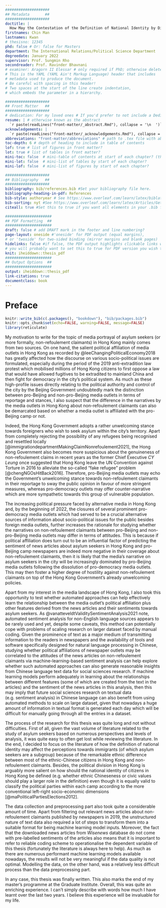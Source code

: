 ```yaml
---
####################
## Metadata       ##
####################
doctitle: |
  How May the Contestation of the Definition of National Identity by Different Political Camps Relate to their Perceptions of Asylum Seekers? Using XGBoost to Explore the Case of Hong Kong
firstnames: Chin Man
lastnames: Kwan
# thesisno: 12345
phd: false # Or: false for Masters
department: The International Relations/Political Science Department
degreedate: January 2022
supervisor: Prof. Sungmin Rho
secondreader: Prof. Ravinder Bhavnani
# examiner: Aragorn II Elessar # only required if PhD; otherwise delete or comment out
# This is the YAML (YAML Ain't Markup Language) header that includes 
# metadata used to produce the document. 
# Be careful with spacing in this header!
# Two spaces at the start of the line create indentation,
# which embeds the parameter in a hierarchy.

####################
## Front Matter   ##
####################
# dedication: For my loved ones # If you'd prefer to not include a Dedication, for example, simply delete the section entirely, or silence them (add # before each line). 
resume: | # otherwise known as the abstract
  `r paste(readLines("front-matter/_abstract.Rmd"), collapse = '\n  ')`
acknowledgements: |
  `r paste(readLines("front-matter/_acknowledgements.Rmd"), collapse = '\n  ')`
abbreviations: "front-matter/abbreviations" # path to .tex file with abbreviations
toc-depth: 6 # depth of heading to include in table of contents
lof: true # list of figures in front matter?
lot: true # list of tables in front matter?
mini-toc: false  # mini-table of contents at start of each chapter? (this just prepares it; you must also add \minitoc after the chapter titles)
mini-lot: false  # mini-list of tables by start of each chapter?
mini-lof: false  # mini-list of figures by start of each chapter?

####################
## Bibliography   ##
####################
bibliography: bib/references.bib #Set your bibliography file here.
bibliography-heading-in-pdf: References
bib-style: authoryear # See https://www.overleaf.com/learn/latex/biblatex_citation_styles for a list of the commonly used built-in citations styles of biblatex.
bib-sorting: nyt #See https://www.overleaf.com/learn/latex/Articles/Getting_started_with_BibLaTeX for different bibliography sorting options.
citeall: true #Set this to true if you want all elements in your .bib file to appear in your bibliography (i.e. all R-packages you used).

#####################
## PDF Formatting  ##
#####################
draft: false # add DRAFT mark in the footer and line numbering?
page-layout: oneside #'oneside' for PDF output (equal margins), 
# or 'twoside' for two-sided binding (mirror margins and blank pages) 
hidelinks: false #if false, the PDF output highlights clickable links with a colored border 
# you will probably want to set this to true for PDF version you wish to physically print
knit: iheiddown::thesis_pdf
#####################
## Output Options  ##
#####################
output: iheiddown::thesis_pdf
link-citations: true
documentclass: book
---
```


# Preface {.unnumbered}

```{=html}
<!-- 
The {.unnumbered} option here means that the introduction will be 
"Chapter 0." You can also use {-} for no numbers on chapters.
-->
```
<!-- This chunk creates automatically a .bib file to cite the loaded packages in the bibliography. Do not forget to set "citeall" to true in the bibliography section of the YAML header if you want all packages to be cited even if you did not mention them in the body of the text.-->

```r
knitr::write_bib(c(.packages(), "bookdown"), "bib/packages.bib")
knitr::opts_chunk$set(echo=FALSE, warning=FALSE, message=FALSE)
library(reticulate)
```

My motivation to write for the topic of media portrayal of asylum seekers (or more formally, non-refoulement claimants) in Hong Kong mainly comes from two sources. On one hand, the salient political affiliation of media outlets in Hong Kong as recorded by @leeChangingPoliticalEconomy2018 has greatly affected how the discourse on various socio-political issues are formulated, especially during the period of the 2019 anti-extradition law protest which mobilised millions of Hong Kong citizens to first oppose a law that would have allowed fugitives to be extradited to mainland China and then fight for democracy in the city's political system. As much as these high-profile issues directly relating to the political authority and control of the city by the Beijing Government undoubtedly mark the distinction between pro-Beijing and non-pro-Beijing media outlets in terms of reportage and stances, I also suspect that the difference in the narratives by the media outlets in Hong Kong about non-refoulement claimants can also be demarcated based on whether a media outlet is affiliated with the pro-Beijing camp or not.

Indeed, the Hong Kong Government adopts a rather unwelcoming stance towards foreigners who wish to seek asylum within the city's territory. Apart from completely rejecting the possibility of any refugees being recognised and resettled locally [@immigrationdepartmentMakingClaimNonrefoulement2021], the Hong Kong Government also becomes more suspicious about the genuineness of non-refoulement claims in recent years as the former Chief Executive *CY Leung* once suggested that Hong Kong leave the UN Convention against Torture in 2016 to alleviate the so-called "fake refugee" problem [@chengNGOsHitBack2016]. Therefore, pro-Beijing media outlets may echo the Government's unwelcoming stance towards non-refoulement claimants in their reportage to sway the public opinion in favour of more stringent measures, whereas pro-democracy outlets may offer counter-narrative which are more sympathetic towards this group of vulnerable population.

The increasing political pressure faced by alternative media in Hong Kong and, by the beginning of 2022, the closures of several prominent pro-democracy media outlets which had served to be a crucial alternative sources of information about socio-political issues for the public besides foreign media outlets, further increases the rationale for studying whether the narratives on non-refoulement claimants between pro-Beijing and non-pro-Beijing media outlets may differ in terms of attitudes. This is because if political affiliation does turn out to be an influential factor of predicting the sentiment of news articles about asylum seekers in Hong Kong and pro-Beijing camp newspapers are indeed more negative in their coverage about non-refoulement claimants, then it is likely that the media's narrative on asylum seekers in the city will be increasingly dominated by pro-Beijing media outlets following the dissolution of pro-democracy media outlets. This may then foster a higher degree of hostility against non-refoulement claimants on top of the Hong Kong Government's already unwelcoming policies.

Apart from my interest in the media landscape of Hong Kong, I also took this opportunity to test whether automated approaches can help effectively learn the relationship between the media outlet's political affiliation plus other features derived from the news articles and their sentiments towards asylum seekers. As @vanatteveldtValiditySentimentAnalysis2021 note, automated sentiment analysis for non-English language sources appears to be rarely used and yet, despite some caveats, this method can potentially cope with problems of scaling research on larger dataset faced by manual coding. Given the prominence of text as a major medium of transmitting information to the readers in newspapers and the availability of tools and software specifically designed for natural language processing in Chinese, studying whether political affiliations of newspaper outlets may be correlated to the attitudes of the news articles on non-refoulement claimants via machine-learning-based sentiment analysis can help explore whether such automated approaches can also generate reasonable insights from Chinese language text data for social sciences research. If machine learning models perform adequately in learning about the relationships between different features (some of which are created from the text in the articles) and the sentiment of the news articles in this analysis, then this may imply that future social sciences research on textual data (e.g. sentiment analysis) in Chinese language can also benefit from using automated methods to scale on large dataset, given that nowadays a huge amount of information in textual format is generated each day which will be difficult for manually going through all the entries in a dataset.

The process of the research for this thesis was quite long and not without difficulties. First of all, given the vast volume of literature related to the study of asylum seekers based on numerous perspectives and levels of analysis, it was quite easy to often get lost while reviewing the literature. In the end, I decided to focus on the literature of how the definition of national identity may affect the perceptions towards immigrants (of which asylum seekers are a subgroup) because of the remarkable ethnic difference between most of the ethnic-Chinese citizens in Hong Kong and non-refoulement claimants. Besides, the political division in Hong Kong is arguably more salient on how should the national identity of citizens in Hong Kong be defined (e.g. whether ethnic Chineseness or civic values should play a larger role in the definition) even though it is equally valid to classify the political parties within each camp according to the more conventional left-right socio-economic dimensions [@maPoliticalPartiesElections2012].

The data collection and preprocessing part also took quite a considerable amount of time. Apart from filtering out relevant news articles about non-refoulement claimants published by newspapers in 2019, the unstructured nature of text data also required a lot of steps to transform them into a suitable format for being machine learning model inputs. Moreover, the fact that the downloaded news articles from *Wisenews* database do not come with pre-labelled sentiments of the articles also means that it is important to refer to reliable coding scheme to operationalise the dependent variable of this thesis (fortunately the literature is always here to help). As much as there are numerous performant machine learning models available nowadays, the results will not be very meaningful if the data quality is not optimal. Modelling the data, on the other hand, was a relatively less difficult process than the data preprocessing part.

In any case, this thesis was finally written. This also marks the end of my master's programme at the Graduate Institute. Overall, this was quite an enriching experience. I can't simply describe with words how much I have learnt over the last two years. I believe this experience will be invaluable for my life.
